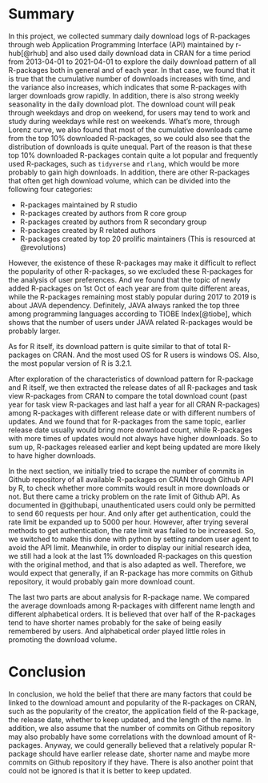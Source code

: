 # Summary

In this project, we collected summary daily download logs of R-packages through web Application Programming Interface (API) maintained by r-hub[@rhub] and also used daily download data in CRAN for a time period from 2013-04-01 to 2021-04-01 to explore the daily download pattern of all R-packages both in general and of each year. In that case, we found that it is true that the cumulative number of downloads increases with time, and the variance also increases, which indicates that some R-packages with larger downloads grow rapidly. In addition, there is also strong weekly seasonality in the daily download plot. The download count will peak through weekdays and drop on weekend, for users may tend to work and study during weekdays while rest on weekends. What's more, through Lorenz curve, we also found that most of the cumulative downloads came from the top 10% downloaded R-packages, so we could also see that the distribution of downloads is quite unequal. Part of the reason is that these top 10% downloaded R-packages contain quite a lot popular and frequently used R-packages, such as `tidyverse` and `rlang`, which would be more probably to gain high downloads. In addition, there are other R-packages that often get high download volume, which can be divided into the following four categories:

- R-packages maintained by R studio
- R-packages created by authors from R core group
- R-packages created by authors from R secondary group
- R-packages created by R related authors
- R-packages created by top 20 prolific maintainers (This is resourced at @revolutions)

However, the existence of these R-packages may make it difficult to reflect the popularity of other R-packages, so we excluded these R-packages for the analysis of user preferences. And we found that the topic of newly added R-packages on 1st Oct of each year are from quite different areas, while the R-packages remaining most stably popular during 2017 to 2019 is about JAVA dependency. Definitely, JAVA always ranked the top three among programming languages according to TIOBE Index[@tiobe], which shows that the number of users under JAVA related R-packages would be probably larger.

As for R itself, its download pattern is quite similar to that of total R-packages on CRAN. And the most used OS for R users is windows OS. Also, the most popular version of R is 3.2.1.

After exploration of the characteristics of download pattern for R-package and R itself, we then extracted the release dates of all R-packages and task view R-packages from CRAN to compare the total download count (past year for task view R-packages and last half a year for all CRAN R-packages) among R-packages with different release date or with different numbers of updates. And we found that for R-packages from the same topic, earlier release date usually would bring more download count, while R-packages with more times of updates would not always have higher downloads. So to sum up, R-packages released earlier and kept being updated are more likely to have higher downloads. 

In the next section, we initially tried to scrape the number of commits in Github repository of all available R-packages on CRAN through Github API by R, to check whether more commits would result in more downloads or not. But there came a tricky problem on the rate limit of Github API. As documented in @githubapi, unauthenticated users could only be permitted to send 60 requests per hour. And only after get authentication, could the rate limit be expanded up to 5000 per hour. However, after trying several methods to get authentication, the rate limit was failed to be increased. So, we switched to make this done with python by setting random user agent to avoid the API limit. Meanwhile, in order to display our initial research idea, we still had a look at the last 1% downloaded R-packages on this question with the original method, and that is also adapted as well. Therefore, we would expect that generally, if an R-package has more commits on Github repository, it would probably gain more download count.

The last two parts are about analysis for R-package name. We compared the average downloads among R-packages with different name length and different alphabetical orders. It is believed that over half of the R-packages tend to have shorter names probably for the sake of being easily remembered by users. And alphabetical order played little roles in promoting the download volume.


\pagebreak

# Conclusion

In conclusion, we hold the belief that there are many factors that could be linked to the download amount and popularity of the R-packages on CRAN, such as the popularity of the creator, the application field of the R-package, the release date, whether to keep updated, and the length of the name. In addition, we also assume that the number of commits on Github repository may also probably have some correlations with the download amount of R-packages. Anyway, we could generally believed that a relatively popular R-package should have earlier release date, shorter name and maybe more commits on Github repository if they have. There is also another point that could not be ignored is that it is better to keep updated. 

